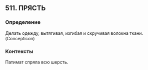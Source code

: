 ## 511. ПРЯСТЬ
### Определение
Делать одежду, вытягивая, изгибая и скручивая волокна ткани. (Concepticon)

### Контексты
Патимат спряла всю шерсть.

